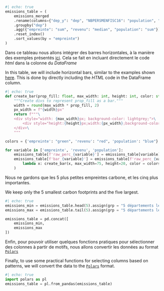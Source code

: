 ```python
#| echo: true
emissions_table = (
    emissions_merged
    .rename(columns={"dep_y": "dep", "NBPERSMENFISC16": "population", "MED16": "revenu"})
    .groupby("dep")
    .agg({"empreinte": "sum", "revenu": "median", "population": "sum"}) #pas vraiment le revenu médian
    .reset_index()
    .sort_values(by = "empreinte")
)
```

::: {.content-visible when-profile="fr"}
Dans ce tableau nous allons intégrer des barres horizontales, à la manière des exemples présentés [ici](https://posit-dev.github.io/great-tables/examples/). Cela se fait en incluant directement le code _html_ dans la colonne du _DataFrame_
:::

::: {.content-visible when-profile="en"}
In this table, we will include horizontal bars, similar to the examples shown [here](https://posit-dev.github.io/great-tables/examples/). This is done by directly including the _HTML_ code in the DataFrame column.
:::



```python
#| echo: true
def create_bar(prop_fill: float, max_width: int, height: int, color: str = "green") -> str:
    """Create divs to represent prop_fill as a bar."""
    width = round(max_width * prop_fill, 2)
    px_width = f"{width}px"
    return f"""\
    <div style="width: {max_width}px; background-color: lightgrey;">\
        <div style="height:{height}px;width:{px_width};background-color:{color};"></div>\
    </div>\
    """

colors = {'empreinte': "green", 'revenu': "red", 'population': "blue"}

for variable in ['empreinte', 'revenu', 'population']:
    emissions_table[f'raw_perc_{variable}'] = emissions_table[variable]/emissions_table[variable].max()
    emissions_table[f'bar_{variable}'] = emissions_table[f'raw_perc_{variable}'].map(
        lambda x: create_bar(x, max_width=75, height=20, color = colors[variable])
    )
```

::: {.content-visible when-profile="fr"}
Nous ne gardons que les 5 plus petites empreintes carbone, et les cinq plus importantes.
:::

::: {.content-visible when-profile="en"}
We keep only the 5 smallest carbon footprints and the five largest.
:::


```python
#| echo: true
emissions_min = emissions_table.head(5).assign(grp = "5 départements les moins pollueurs").reset_index(drop=True)
emissions_max = emissions_table.tail(5).assign(grp = "5 départements les plus pollueurs").reset_index(drop=True)

emissions_table = pd.concat([
    emissions_min,
    emissions_max
])
```

::: {.content-visible when-profile="fr"}
Enfin, pour pouvoir utiliser quelques fonctions pratiques pour sélectionner des colonnes à partir de motifs, nous allons convertir les données au format [`Polars`](https://pola.rs/)
:::

::: {.content-visible when-profile="en"}
Finally, to use some practical functions for selecting columns based on patterns, we will convert the data to the [`Polars`](https://pola.rs/) format.
:::


```python
#| echo: true
import polars as pl
emissions_table = pl.from_pandas(emissions_table)
```